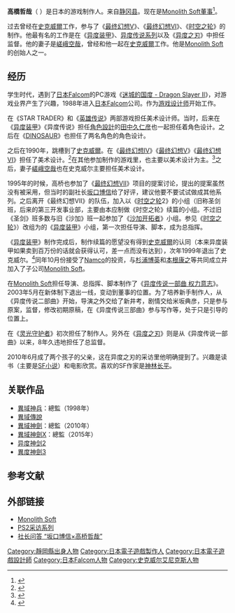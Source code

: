 {{NoteTA
| G1=Games
| G2=Square Enix
}}
{{Infobox person
|name = 高橋哲哉
|image = 
|native_name = 
|native_name_lang = 
|birth_date = {{birth date and age|1966|11|18}}
|birth_place = {{JPN}}[[靜岡縣|靜岡縣]]
|nationality = {{JPN}}
|employer=[[日本Falcom|日本Falcom]]（1988年至1990年）<br>[[史克威爾|史克威爾]]（1990年至1999年）<br>Monolith Soft（1999年至今）
|occupation = [[Monolith_Soft|Monolith Soft]][[董事|董事]]<br/>[[電子遊戲製作人|電子遊戲製作人]]、[[電子遊戲設計|設計師]]
|spouse = [[嵯峨空哉|嵯峨空哉]]
|notable_works = [[异度系列|异度系列]]
}}
{{japanese|japanese=高橋 哲哉|kana=たかはし てつや|romaji=Tetsuya Takahashi}}
'''高橋哲哉'''（{{bd|1966年|11月18日}} ）是日本的游戏制作人。来自[[静冈县|静冈县]]。现在是[[Monolith_Soft|Monolith Soft]][[董事|董事]]<ref>{{Cite web |url=http://www.monolithsoft.co.jp/company/officers.html |language=ja |title=Monolith Soft 公司情报 |accessdate=2013-09-21 |deadurl=yes |archiveurl=https://web.archive.org/web/20130922150120/http://www.monolithsoft.co.jp/company/officers.html |archivedate=2013-09-22 }}</ref>。

过去曾经在[[史克威爾|史克威爾]]工作，参与了《[[最终幻想V|最终幻想V]]》、《[[最终幻想VI|最终幻想VI]]》、《[[时空之轮|时空之轮]]》的制作。他最有名的工作是在《[[异度装甲|异度装甲]]》、[[异度传说系列|异度传说系列]]以及《[[异度之刃|异度之刃]]》中担任监督。他的妻子是[[嵯峨空哉|嵯峨空哉]]，曾经和他一起在[[史克威爾|史克威爾]]工作。他是[[Monolith_Soft|Monolith Soft]]的创始人之一。

==经历==
学生时代，遇到了[[日本Falcom|日本Falcom]]的PC游戏《[[雷诺尼都纪事|迷城的国度 - Dragon Slayer II]]》，对游戏业界产生了兴趣，1988年进入[[日本Falcom|日本Falcom]]公司。作为[[游戏设计师|游戏设计师]]开始工作。

在《STAR TRADER》和《[[英雄傳說_(遊戲)|英雄传说]]》两部游戏担任美术设计师。当时，后来在《[[异度装甲|异度装甲]]》《异度传说》担任[[角色設計|角色設計]]的[[田中久仁彦|田中久仁彦]]也一起担任着角色设计。之后在《[[DINOSAUR|DINOSAUR]]》也担任了两名角色的角色设计。

之后在1990年，跳槽到了[[史克威爾|史克威爾]]。在《[[最终幻想IV|最终幻想IV]]》《[[最终幻想V|最终幻想V]]》《[[最终幻想VI|最终幻想VI]]》担任了美术设计。<ref name ="live">{{cite web | author=| title=Reunion After Eight Years|publisher=[[Nintendo|Nintendo]]| date=2007-01-01|url=https://www.nintendo.co.uk/Iwata-Asks/Iwata-Asks-In-Conversation-with-Takahashi-Sakaguchi/In-Conversation-with-Takahashi-Sakaguchi/1-Reunion-After-Eight-Years/1-Reunion-After-Eight-Years-211179.html| accessdate=2013-02-26}}</ref>在其他参加制作的游戏里，也主要以美术设计为主。<ref name="musicians">{{cite web| author=| title=Six Musicians Together| publisher=[[Nintendo|Nintendo]]| date=2011-01-01| url=https://www.nintendo.co.uk/Iwata-Asks/Iwata-Asks-Xenoblade-Chronicles/Vol-1-Sound/1-Six-Musicians-Together/1-Six-Musicians-Together-223259.html| archive-url=https://archive.is/20130421005913/http://www.nintendo.co.uk/Iwata-Asks/Iwata-Asks-Xenoblade-Chronicles/Vol-1-Sound/1-Six-Musicians-Together/1-Six-Musicians-Together-223259.html| dead-url=yes| archive-date=2013-04-21| accessdate=2013-02-26}}</ref>之后，妻子[[嵯峨空哉|嵯峨空哉]]也在史克威尔主要担任美术设计。

1995年的时候，高桥也参加了《[[最终幻想VII|最终幻想VII]]》项目的提案讨论，提出的提案虽然没有被采用，但当时的副社长[[坂口博信|坂口博信]]给了好评，建议他要不要试试做成其他系列。之后离开《最终幻想VII》的队伍，加入以《[[时空之轮|时空之轮]]2》的小组（旧称圣剑班，后来的第三开发事业部，主要由本应制做《时空之轮》续篇的小组。不过旧《圣剑》班多数与旧《沙加》班一起参加了《[[沙加开拓者|沙加开拓者]]》小组。参见《[[时空之轮|时空之轮]]》）改组为的《[[异度装甲|异度装甲]]》小组，第一次担任导演、脚本，成为总指挥。

《[[异度装甲|异度装甲]]》制作完成后，制作续篇的愿望没有得到[[史克威爾|史克威爾]]的认同（本来异度装甲如果卖到百万份的话就会获得认可，差一点而没有达到），次年1999年退出了史克威尔。<ref name="twice">{{cite web| author=Ike Sato| title=Xenosaga Interview| publisher=[[GameSpot|GameSpot]]| date=2001-11-08| url=http://m.gamespot.com/xenosaga-episode-i-der-wille-zur-macht/previews/xenosaga-interview-2823598/| accessdate=2013-02-26| deadurl=yes| archiveurl=https://archive.is/20130411000837/http://m.gamespot.com/xenosaga-episode-i-der-wille-zur-macht/previews/xenosaga-interview-2823598/| archivedate=2013-04-11}}</ref>同年10月份接受了[[Namco|Namco]]的投资，与[[杉浦博英|杉浦博英]]和[[本根康之|本根康之]]等共同成立并加入了子公司[[Monolith_Soft|Monolith Soft]]。

在[[Monolith_Soft|Monolith Soft]]担任导演、总指挥、脚本制作了《[[异度传说一部曲_权力意志|异度传说一部曲 权力意志]]》。2003年5月在新体制下退出一线，变动到董事的位置。为了培养新手制作人，从《异度传说二部曲》开始，导演之外交给了新井考，剧情交给米坂典彦，只是参与原案，监督，修改初期原稿，在《异度传说三部曲》参与写作等，处于只是引导的位置上。

在《[[灵光守护者|灵光守护者]]》初次担任了制作人。另外在《[[异度之刃|异度之刃]]》则是从《异度传说一部曲》以来，8年久违地担任了总监督。

2010年6月成了两个孩子的父亲，这在异度之刃的采访里他明确提到了。兴趣是读书（主要是[[SF小说|SF小说]]）和电影欣赏。喜欢的SF作家是[[神林长平|神林长平]]。

==关联作品==
* [[異域神兵|異域神兵]]：總監（1998年）
* [[異域傳說|異域傳說]]
* [[異域神劍|異域神劍]]：總監（2010年）
* [[異域神劍X|異域神劍X]]：總監（2015年）
* [[异度神剑2|异度神剑2]]
* [[異度神劍3|異度神劍3]]

==参考文献==
{{reflist}}

== 外部链接 ==
* [http://www.monolithsoft.co.jp/ Monolith Soft] {{Wayback|url=http://www.monolithsoft.co.jp/ |date=20010421124204 }}
* [http://plusd.itmedia.co.jp/games/ps2/xeno/staff/01/index.html PS2采访系列] {{Wayback|url=http://plusd.itmedia.co.jp/games/ps2/xeno/staff/01/index.html |date=20090215143457 }}{{ja}}
* [http://www.nintendo.co.jp/wii/interview/slsjsx4j/vol1/index.html 社长问答 “坂口博信×高桥哲哉”] {{Wayback|url=http://www.nintendo.co.jp/wii/interview/slsjsx4j/vol1/index.html |date=20130605214232 }}{{ja}}

{{异度系列}}

{{Translation/Ref|ja|高橋哲哉 (ゲーム製作者)}}
{{Translation/Ref|en|Tetsuya Takahashi}}
{{DEFAULTSORT:Takahashi, Tetsuya}}
[[Category:靜岡縣出身人物|Category:靜岡縣出身人物]]
[[Category:日本電子遊戲製作人|Category:日本電子遊戲製作人]]
[[Category:日本電子遊戲設計師|Category:日本電子遊戲設計師]]
[[Category:日本Falcom人物|Category:日本Falcom人物]]
[[Category:史克威尔艾尼克斯人物|Category:史克威尔艾尼克斯人物]]